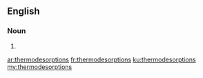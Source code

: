 ==English==

===Noun===
{{head|en}}

# {{plural of|thermodesorption}}

[[ar:thermodesorptions]]
[[fr:thermodesorptions]]
[[ku:thermodesorptions]]
[[my:thermodesorptions]]